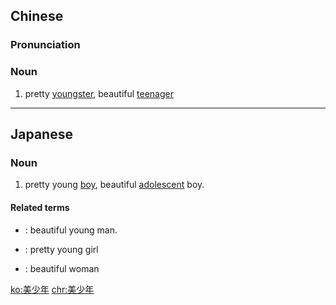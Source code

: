 ==Chinese==
{{zh-forms|type=12}}
{{wikipedia|lang=zh}}

===Pronunciation===
{{zh-pron
|m=měishàonián
|cat=n
}}

===Noun===
{{zh-noun}}

# pretty [[youngster]], beautiful [[teenager]] {{gloss|usually boy}}

----

==Japanese==
{{ja-kanjitab|び|しょう|ねん|yomi=on}}
{{wikipedia|bishōnen}}

===Noun===
{{ja-noun|びしょうねん}}

# pretty young [[boy]], beautiful [[adolescent]] boy.

====Related terms====
* {{ja-r|美男子|びだんし}}: beautiful young man.
* {{ja-r|美少女|びしょうじょ}}: pretty young girl
* {{ja-r|美女|びじょ}}: beautiful woman

[[ko:美少年]]
[[chr:美少年]]